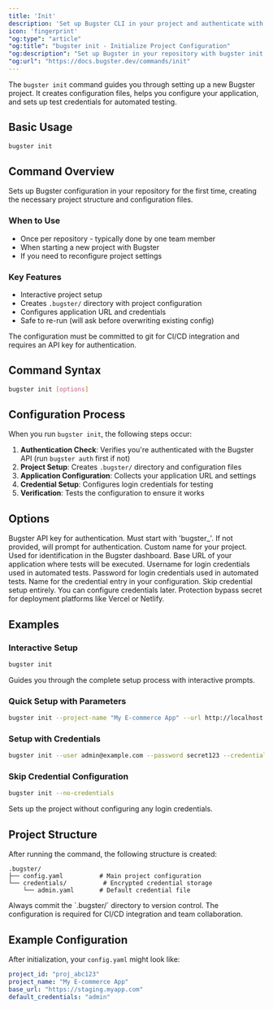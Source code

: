 ```yaml
---
title: 'Init'
description: 'Set up Bugster CLI in your project and authenticate with your account'
icon: 'fingerprint'
"og:type": "article"
"og:title": "bugster init - Initialize Project Configuration"
"og:description": "Set up Bugster in your repository with bugster init. Configure credentials, application URLs, and project settings for automated testing."
"og:url": "https://docs.bugster.dev/commands/init"
---
```


The `bugster init` command guides you through setting up a new Bugster project. It creates configuration files, helps you configure your application, and sets up test credentials for automated testing.

## Basic Usage

```bash
bugster init
```

## Command Overview

Sets up Bugster configuration in your repository for the first time, creating the necessary project structure and configuration files.

### When to Use

- Once per repository - typically done by one team member
- When starting a new project with Bugster
- If you need to reconfigure project settings

### Key Features

- Interactive project setup
- Creates `.bugster/` directory with project configuration
- Configures application URL and credentials
- Safe to re-run (will ask before overwriting existing config)

<Note>
The configuration must be committed to git for CI/CD integration and requires an API key for authentication.
</Note>

## Command Syntax

```bash
bugster init [options]
```

## Configuration Process

When you run `bugster init`, the following steps occur:

1. **Authentication Check**: Verifies you're authenticated with the Bugster API (run `bugster auth` first if not)
2. **Project Setup**: Creates `.bugster/` directory and configuration files
3. **Application Configuration**: Collects your application URL and settings
4. **Credential Setup**: Configures login credentials for testing
5. **Verification**: Tests the configuration to ensure it works

## Options

<ParamField query="--api-key" type="string">
Bugster API key for authentication. Must start with 'bugster_'. If not provided, will prompt for authentication.
</ParamField>

<ParamField query="--project-name" type="string">
Custom name for your project. Used for identification in the Bugster dashboard.
</ParamField>

<ParamField query="--url" type="string">
Base URL of your application where tests will be executed.
</ParamField>

<ParamField query="--user" type="string">
Username for login credentials used in automated tests.
</ParamField>

<ParamField query="--password" type="string">
Password for login credentials used in automated tests.
</ParamField>

<ParamField query="--credential-name" type="string" default="admin">
Name for the credential entry in your configuration.
</ParamField>

<ParamField query="--no-credentials" type="boolean">
Skip credential setup entirely. You can configure credentials later.
</ParamField>

<ParamField query="--bypass-protection" type="string">
Protection bypass secret for deployment platforms like Vercel or Netlify.
</ParamField>

## Examples

### Interactive Setup

```bash
bugster init
```

Guides you through the complete setup process with interactive prompts.

### Quick Setup with Parameters

```bash
bugster init --project-name "My E-commerce App" --url http://localhost:3000
```

### Setup with Credentials

```bash
bugster init --user admin@example.com --password secret123 --credential-name staging
```

### Skip Credential Configuration

```bash
bugster init --no-credentials
```

Sets up the project without configuring any login credentials.

## Project Structure

After running the command, the following structure is created:

```
.bugster/
├── config.yaml          # Main project configuration
└── credentials/          # Encrypted credential storage
    └── admin.yaml       # Default credential file
```

<Warning>
Always commit the `.bugster/` directory to version control. The configuration is required for CI/CD integration and team collaboration.
</Warning>

## Example Configuration

After initialization, your `config.yaml` might look like:

```yaml
project_id: "proj_abc123"
project_name: "My E-commerce App"
base_url: "https://staging.myapp.com"
default_credentials: "admin"
```